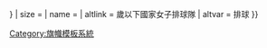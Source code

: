 {{country data {{{2}}}
| flaglink/core
| variant = {{{variant|{{{3|}}}}}}
| size = {{{size|}}}
| name = {{{name|}}}
| altlink = {{{1}}}歲以下國家女子排球隊
| altvar = 排球
}}<noinclude>
[[Category:旗幟模板系統]]
</noinclude>